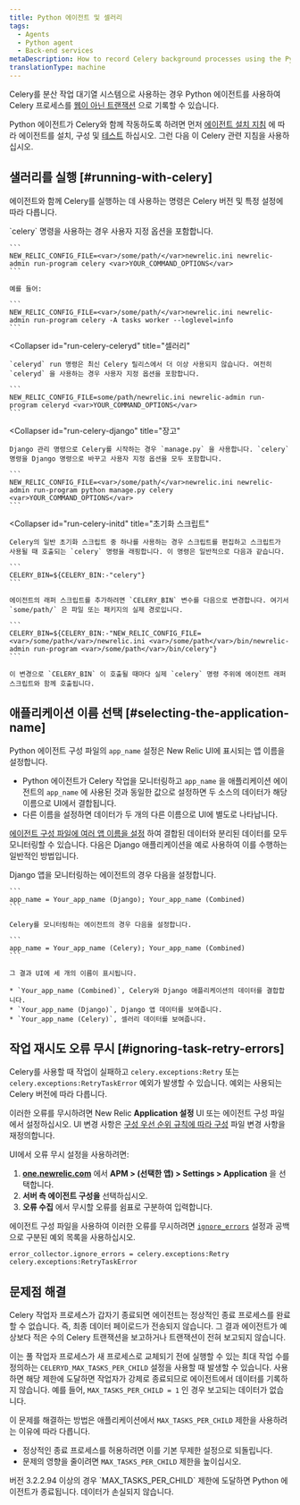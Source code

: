 ```yaml
---
title: Python 에이전트 및 셀러리
tags:
  - Agents
  - Python agent
  - Back-end services
metaDescription: How to record Celery background processes using the Python agent.
translationType: machine
---
```


Celery를 분산 작업 대기열 시스템으로 사용하는 경우 Python 에이전트를 사용하여 Celery 프로세스를 [웹이 아닌 트랜잭션](/docs/apm/transactions/intro-transactions/monitor-background-processes-other-non-web-transactions) 으로 기록할 수 있습니다.

Python 에이전트가 Celery와 함께 작동하도록 하려면 먼저 [에이전트 설치 지침](/docs/agents/python-agent/installation-and-configuration/python-agent-installation) 에 따라 에이전트를 설치, 구성 및 [테스트](/docs/agents/python-agent/installation-and-configuration/testing-python-agent) 하십시오. 그런 다음 이 Celery 관련 지침을 사용하십시오.

## 샐러리를 실행 [#running-with-celery]

에이전트와 함께 Celery를 실행하는 데 사용하는 명령은 Celery 버전 및 특정 설정에 따라 다릅니다.

<CollapserGroup>
  <Collapser
    id="run-celery-celery"
    title="셀러리"
  >
    `celery` 명령을 사용하는 경우 사용자 지정 옵션을 포함합니다.

    ```
    NEW_RELIC_CONFIG_FILE=<var>/some/path/</var>newrelic.ini newrelic-admin run-program celery <var>YOUR_COMMAND_OPTIONS</var>
    ```

    예를 들어:

    ```
    NEW_RELIC_CONFIG_FILE=<var>/some/path/</var>newrelic.ini newrelic-admin run-program celery -A tasks worker --loglevel=info
    ```
  </Collapser>

  <Collapser
    id="run-celery-celeryd"
    title="셀러리"
  >
    `celeryd` run 명령은 최신 Celery 릴리스에서 더 이상 사용되지 않습니다. 여전히 `celeryd` 을 사용하는 경우 사용자 지정 옵션을 포함합니다.

    ```
    NEW_RELIC_CONFIG_FILE=some/path/newrelic.ini newrelic-admin run-program celeryd <var>YOUR_COMMAND_OPTIONS</var>
    ```
  </Collapser>

  <Collapser
    id="run-celery-django"
    title="장고"
  >
    Django 관리 명령으로 Celery를 시작하는 경우 `manage.py` 을 사용합니다. `celery` 명령을 Django 명령으로 바꾸고 사용자 지정 옵션을 모두 포함합니다.

    ```
    NEW_RELIC_CONFIG_FILE=<var>/some/path/</var>newrelic.ini newrelic-admin run-program python manage.py celery <var>YOUR_COMMAND_OPTIONS</var>
    ```
  </Collapser>

  <Collapser
    id="run-celery-initd"
    title="초기화 스크립트"
  >
    Celery의 일반 초기화 스크립트 중 하나를 사용하는 경우 스크립트를 편집하고 스크립트가 사용될 때 호출되는 `celery` 명령을 래핑합니다. 이 명령은 일반적으로 다음과 같습니다.

    ```
    CELERY_BIN=${CELERY_BIN:-"celery"}
    ```

    에이전트의 래퍼 스크립트를 추가하려면 `CELERY_BIN` 변수를 다음으로 변경합니다. 여기서 `some/path/` 은 파일 또는 패키지의 실제 경로입니다.

    ```
    CELERY_BIN=${CELERY_BIN:-"NEW_RELIC_CONFIG_FILE=<var>/some/path</var>/newrelic.ini <var>/some/path</var>/bin/newrelic-admin run-program <var>/some/path</var>/bin/celery"}
    ```

    이 변경으로 `CELERY_BIN` 이 호출될 때마다 실제 `celery` 명령 주위에 에이전트 래퍼 스크립트와 함께 호출됩니다.
  </Collapser>
</CollapserGroup>

## 애플리케이션 이름 선택 [#selecting-the-application-name]

Python 에이전트 구성 파일의 `app_name` 설정은 New Relic UI에 표시되는 앱 이름을 설정합니다.

* Python 에이전트가 Celery 작업을 모니터링하고 `app_name` 을 애플리케이션 에이전트의 `app_name` 에 사용된 것과 동일한 값으로 설정하면 두 소스의 데이터가 해당 이름으로 UI에서 결합됩니다.
* 다른 이름을 설정하면 데이터가 두 개의 다른 이름으로 UI에 별도로 나타납니다.

[에이전트 구성 파일에 여러 앱 이름을 설정](/docs/agents/manage-apm-agents/app-naming/use-multiple-names-app) 하여 결합된 데이터와 분리된 데이터를 모두 모니터링할 수 있습니다. 다음은 Django 애플리케이션을 예로 사용하여 이를 수행하는 일반적인 방법입니다.

<CollapserGroup>
  <Collapser
    id="multiple-app-names"
    title="여러 애플리케이션 이름 사용"
  >
    Django 앱을 모니터링하는 에이전트의 경우 다음을 설정합니다.

    ```
    app_name = Your_app_name (Django); Your_app_name (Combined)
    ```

    Celery를 모니터링하는 에이전트의 경우 다음을 설정합니다.

    ```
    app_name = Your_app_name (Celery); Your_app_name (Combined)
    ```

    그 결과 UI에 세 개의 이름이 표시됩니다.

    * `Your_app_name (Combined)`, Celery와 Django 애플리케이션의 데이터를 결합합니다.
    * `Your_app_name (Django)`, Django 앱 데이터를 보여줍니다.
    * `Your_app_name (Celery)`, 셀러리 데이터를 보여줍니다.
  </Collapser>
</CollapserGroup>

## 작업 재시도 오류 무시 [#ignoring-task-retry-errors]

Celery를 사용할 때 작업이 실패하고 `celery.exceptions:Retry` 또는 `celery.exceptions:RetryTaskError` 예외가 발생할 수 있습니다. 예외는 사용되는 Celery 버전에 따라 다릅니다.

이러한 오류를 무시하려면 New Relic **Application 설정** UI 또는 에이전트 구성 파일에서 설정하십시오. UI 변경 사항은 [구성 우선 순위 규칙에 따라 구성](/docs/agents/python-agent/installation-configuration/python-agent-configuration#options) 파일 변경 사항을 재정의합니다.

UI에서 오류 무시 설정을 사용하려면:

1. **[one.newrelic.com](https://one.newrelic.com)** 에서 **APM > (선택한 앱) > Settings > Application** 을 선택합니다.
2. **서버 측 에이전트 구성을** 선택하십시오.
3. **오류 수집** 에서 무시할 오류를 쉼표로 구분하여 입력합니다.

에이전트 구성 파일을 사용하여 이러한 오류를 무시하려면 [`ignore_errors`](/docs/agents/python-agent/installation-configuration/python-agent-configuration#error-ignore) 설정과 공백으로 구분된 예외 목록을 사용하십시오.

```
error_collector.ignore_errors = celery.exceptions:Retry celery.exceptions:RetryTaskError
```

## 문제점 해결

Celery 작업자 프로세스가 갑자기 종료되면 에이전트는 정상적인 종료 프로세스를 완료할 수 없습니다. 즉, 최종 데이터 페이로드가 전송되지 않습니다. 그 결과 에이전트가 예상보다 적은 수의 Celery 트랜잭션을 보고하거나 트랜잭션이 전혀 보고되지 않습니다.

이는 풀 작업자 프로세스가 새 프로세스로 교체되기 전에 실행할 수 있는 최대 작업 수를 정의하는 `CELERYD_MAX_TASKS_PER_CHILD` 설정을 사용할 때 발생할 수 있습니다. 사용하면 해당 제한에 도달하면 작업자가 강제로 종료되므로 에이전트에서 데이터를 기록하지 않습니다. 예를 들어, `MAX_TASKS_PER_CHILD = 1` 인 경우 보고되는 데이터가 없습니다.

이 문제를 해결하는 방법은 애플리케이션에서 `MAX_TASKS_PER_CHILD` 제한을 사용하려는 이유에 따라 다릅니다.

* 정상적인 종료 프로세스를 허용하려면 이를 기본 무제한 설정으로 되돌립니다.
* 문제의 영향을 줄이려면 `MAX_TASKS_PER_CHILD` 제한을 높이십시오.

<Callout variant="important">
  버전 3.2.2.94 이상의 경우 `MAX_TASKS_PER_CHILD` 제한에 도달하면 Python 에이전트가 종료됩니다. 데이터가 손실되지 않습니다.
</Callout>